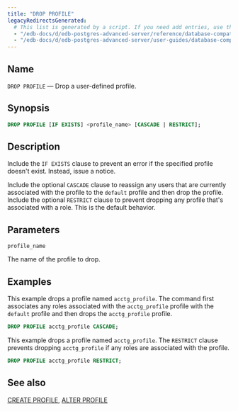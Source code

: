 ```yaml
---
title: "DROP PROFILE"
legacyRedirectsGenerated:
  # This list is generated by a script. If you need add entries, use the `legacyRedirects` key.
  - "/edb-docs/d/edb-postgres-advanced-server/reference/database-compatibility-for-oracle-developers-reference-guide/9.6/Database_Compatibility_for_Oracle_Developers_Reference_Guide.1.065.html"
  - "/edb-docs/d/edb-postgres-advanced-server/user-guides/database-compatibility-for-oracle-developers-guide/9.5/Database_Compatibility_for_Oracle_Developers_Guide.1.093.html"
---
```


<div id="drop_profile" class="registered_link"></div>

## Name

`DROP PROFILE` &mdash; Drop a user-defined profile.

## Synopsis

```sql
DROP PROFILE [IF EXISTS] <profile_name> [CASCADE | RESTRICT];
```

## Description

Include the `IF EXISTS` clause to prevent an error if the specified profile doesn't exist. Instead, issue a notice.

Include the optional `CASCADE` clause to reassign any users that are currently associated with the profile to the `default` profile and then drop the profile. Include the optional `RESTRICT` clause to prevent dropping any profile that's associated with a role. This is the default behavior.

## Parameters

`profile_name`

 The name of the profile to drop.

## Examples

This example drops a profile named `acctg_profile`. The command first associates any roles associated with the `acctg_profile` profile with the `default` profile and then drops the `acctg_profile` profile.

```sql
DROP PROFILE acctg_profile CASCADE;
```

This example drops a profile named `acctg_profile`. The `RESTRICT` clause prevents dropping `acctg_profile` if any roles are associated with the profile.

```sql
DROP PROFILE acctg_profile RESTRICT;
```

## See also

[CREATE PROFILE](29_create_profile/#create_profile), [ALTER PROFILE](05_alter_profile/#alter_profile)
